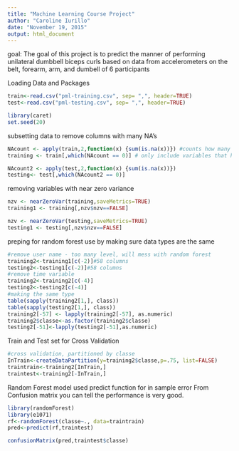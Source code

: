 ```yaml
---
title: "Machine Learning Course Project"
author: "Caroline Iurillo"
date: "November 19, 2015"
output: html_document
---
```

goal: The goal of this project is to predict the manner of performing unilateral dumbbell biceps curls based on data from accelerometers on the belt, forearm, arm, and dumbell of 6 participants



Loading Data and Packages
```r
train<-read.csv("pml-training.csv", sep= ",", header=TRUE)
test<-read.csv("pml-testing.csv", sep= ",", header=TRUE)

library(caret)
set.seed(20)

```

subsetting data to remove columns with many NA's

```r
NAcount <- apply(train,2,function(x) {sum(is.na(x))}) #counts how many NA's are in each column
training <- train[,which(NAcount == 0)] # only include variables that have no NA's 

NAcount2 <- apply(test,2,function(x) {sum(is.na(x))}) 
testing<- test[,which(NAcount2 == 0)]

```

removing variables with near zero variance 

```r
nzv <- nearZeroVar(training,saveMetrics=TRUE)
training1 <- training[,nzv$nzv==FALSE]

nzv <- nearZeroVar(testing,saveMetrics=TRUE)
testing1 <- testing[,nzv$nzv==FALSE]

```


preping for random forest use by making sure data types are the same
```r
#remove user name - too many level, will mess with random forest
training2<-training1[c(-2)]#58 columns
testing2<-testing1[c(-2)]#58 columns
#remove time variable
training2<-training2[c(-4)]
testing2<-testing2[c(-4)]
#making the same type
table(sapply(training2[1,], class))
table(sapply(testing2[1,], class))
training2[-57] <- lapply(training2[-57], as.numeric)
training2$classe<-as.factor(training2$classe)
testing2[-51]<-lapply(testing2[-51],as.numeric)
```


Train and Test set for Cross Validation
```r
#cross validation, partitioned by classe
InTrain<-createDataPartition(y=training2$classe,p=.75, list=FALSE)
traintrain<-training2[InTrain,]
traintest<-training2[-InTrain,]

```

Random Forest model
used predict function for in sample error
From Confusion matrix you can tell the performance is very good.
```r

library(randomForest)
library(e1071)
rf<-randomForest(classe~., data=traintrain)
pred<-predict(rf,traintest)

confusionMatrix(pred,traintest$classe)

```